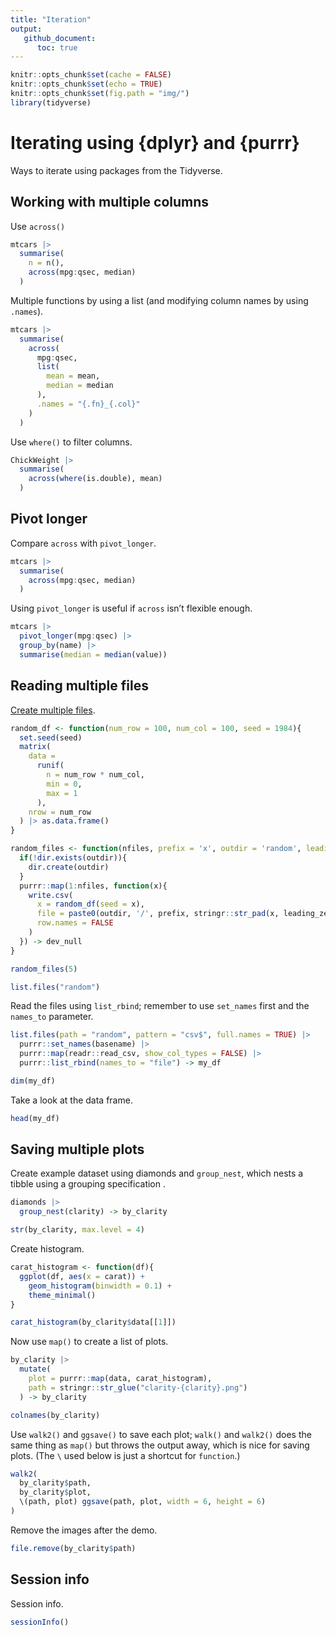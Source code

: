```yaml
---
title: "Iteration"
output:
   github_document:
      toc: true
---
```


```r
knitr::opts_chunk$set(cache = FALSE)
knitr::opts_chunk$set(echo = TRUE)
knitr::opts_chunk$set(fig.path = "img/")
library(tidyverse)
```

# Iterating using {dplyr} and {purrr}

Ways to iterate using packages from the Tidyverse.

## Working with multiple columns

Use `across()`

```r
mtcars |>
  summarise(
    n = n(),
    across(mpg:qsec, median)
  )
```

Multiple functions by using a list (and modifying column names by using `.names`).

```r
mtcars |>
  summarise(
    across(
      mpg:qsec,
      list(
        mean = mean,
        median = median
      ),
      .names = "{.fn}_{.col}"
    )
  )
```

Use `where()` to filter columns.

```r
ChickWeight |>
  summarise(
    across(where(is.double), mean)
  )
```

## Pivot longer

Compare `across` with `pivot_longer`.

```r
mtcars |>
  summarise(
    across(mpg:qsec, median)
  )
```

Using `pivot_longer` is useful if `across` isn't flexible enough.

```r
mtcars |>
  pivot_longer(mpg:qsec) |>
  group_by(name) |>
  summarise(median = median(value))
```

## Reading multiple files

[Create multiple files](https://davetang.org/muse/2023/06/23/reading-list-of-files-into-single-r-data-frame/).

```r
random_df <- function(num_row = 100, num_col = 100, seed = 1984){
  set.seed(seed)
  matrix(
    data = 
      runif(
        n = num_row * num_col,
        min = 0,
        max = 1
      ),
    nrow = num_row
  ) |> as.data.frame()
}

random_files <- function(nfiles, prefix = 'x', outdir = 'random', leading_zero = 6){
  if(!dir.exists(outdir)){
    dir.create(outdir)
  }
  purrr::map(1:nfiles, function(x){
    write.csv(
      x = random_df(seed = x),
      file = paste0(outdir, '/', prefix, stringr::str_pad(x, leading_zero, pad = 0), ".csv"),
      row.names = FALSE
    )
  }) -> dev_null
}

random_files(5)

list.files("random")
```

Read the files using `list_rbind`; remember to use `set_names` first and the `names_to` parameter.

```r
list.files(path = "random", pattern = "csv$", full.names = TRUE) |>
  purrr::set_names(basename) |>
  purrr::map(readr::read_csv, show_col_types = FALSE) |>
  purrr::list_rbind(names_to = "file") -> my_df

dim(my_df)
```

Take a look at the data frame.

```r
head(my_df)
```

## Saving multiple plots

Create example dataset using diamonds and `group_nest`, which nests a tibble using a grouping specification .

```r
diamonds |>
  group_nest(clarity) -> by_clarity

str(by_clarity, max.level = 4)
```

Create histogram.

```r
carat_histogram <- function(df){
  ggplot(df, aes(x = carat)) +
    geom_histogram(binwidth = 0.1) +
    theme_minimal()
}

carat_histogram(by_clarity$data[[1]])
```

Now use `map()` to create a list of plots.

```r
by_clarity |>
  mutate(
    plot = purrr::map(data, carat_histogram),
    path = stringr::str_glue("clarity-{clarity}.png")
  ) -> by_clarity

colnames(by_clarity)
```

Use `walk2()` and `ggsave()` to save each plot; `walk()` and `walk2()` does the same thing as `map()` but throws the output away, which is nice for saving plots. (The `\` used below is just a shortcut for `function`.)

```r
walk2(
  by_clarity$path,
  by_clarity$plot,
  \(path, plot) ggsave(path, plot, width = 6, height = 6)
)
```

Remove the images after the demo.

```r
file.remove(by_clarity$path)
```

## Session info

Session info.

```r
sessionInfo()
```
